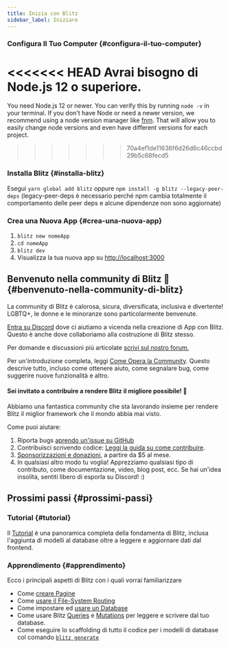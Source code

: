 ```yaml
---
title: Inizia con Blitz
sidebar_label: Iniziare
---
```


### Configura Il Tuo Computer {#configura-il-tuo-computer}

<<<<<<< HEAD
Avrai bisogno di Node.js 12 o superiore.
=======
You need Node.js 12 or newer. You can verify this by running `node -v` in
your terminal. If you don't have Node or need a newer version, we
recommend using a node version manager like
[fnm](https://github.com/Schniz/fnm). That will allow you to easily change
node versions and even have different versions for each project.
>>>>>>> 70a4ef1de11636f6d26d6c46ccbd29b5c68fecd5

### Installa Blitz {#installa-blitz}

Esegui `yarn global add blitz` oppure
`npm install -g blitz --legacy-peer-deps` (legacy-peer-deps è necessario
perché npm cambia totalmente il comportamento delle peer deps e alcune
dipendenze non sono aggiornate)

### Crea una Nuova App {#crea-una-nuova-app}

1. `blitz new nomeApp`
2. `cd nomeApp`
3. `blitz dev`
4. Visualizza la tua nuova app su
   [http://localhost:3000](http://localhost:3000)

## Benvenuto nella community di Blitz 👋 {#benvenuto-nella-community-di-blitz}

La community di Blitz è calorosa, sicura, diversificata, inclusiva e
divertente! LGBTQ+, le donne e le minoranze sono particolarmente
benvenute.

[Entra su Discord](https://discord.blitzjs.com) dove ci aiutiamo a vicenda
nella creazione di App con Blitz. Questo è anche dove collaboriamo alla
costruzione di Blitz stesso.

Per domande e discussioni più articolate
[scrivi sul nostro forum.](https://github.com/blitz-js/blitz/discussions)

Per un'introduzione completa, leggi
[Come Opera la Community](./how-the-community-operates). Questo descrive
tutto, incluso come ottenere aiuto, come segnalare bug, come suggerire
nuove funzionalità e altro.

#### Sei invitato a contribuire a rendere Blitz il migliore possibile! 🤝

Abbiamo una fantastica community che sta lavorando insieme per rendere
Blitz il miglior framework che il mondo abbia mai visto.

Come puoi aiutare:

1. Riporta bugs
   [aprendo un'issue su GitHub](https://github.com/blitz-js/blitz/issues/new/choose)
1. Contribuisci scrivendo codice:
   [Leggi la guida su come contribuire](./contributing).
1. [Sponsorizzazioni e donazioni](https://github.com/blitz-js/blitz#sponsors-and-donations),
   a partire da $5 al mese.
1. In qualsiasi altro modo tu voglia! Apprezziamo qualsiasi tipo di
   contributo, come documentazione, video, blog post, ecc. Se hai un'idea
   insolita, sentiti libero di esporla su Discord! :)

## Prossimi passi {#prossimi-passi}

### Tutorial {#tutorial}

Il [Tutorial](./tutorial) è una panoramica completa della fondamenta di
Blitz, inclusa l'aggiunta di modelli al database oltre a leggere e
aggiornare dati dal frontend.

### Apprendimento {#apprendimento}

Ecco i principali aspetti di Blitz con i quali vorrai familiarizzare

- Come [creare Pagine](./pages)
- Come [usare il File-System Routing](./routing)
- Come impostare ed [usare un Database](./database-overview)
- Come usare Blitz [Queries](./query-resolvers) e
  [Mutations](./mutation-resolvers) per leggere e scrivere dal tuo
  database.
- Come eseguire lo scaffolding di tutto il codice per i modelli di
  database col comando [`blitz generate`](./cli-generate)
